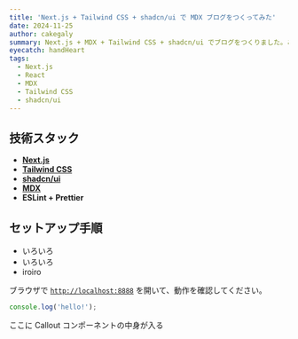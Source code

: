 ```yaml
---
title: 'Next.js + Tailwind CSS + shadcn/ui で MDX ブログをつくってみた'
date: 2024-11-25
author: cakegaly
summary: Next.js + MDX + Tailwind CSS + shadcn/ui でブログをつくりました。ここでは、ローカル開発環境を立ち上げて、記事を作成、編集する手順を説明します。
eyecatch: handHeart
tags:
  - Next.js
  - React
  - MDX
  - Tailwind CSS
  - shadcn/ui
---
```


## 技術スタック

- **[Next.js](https://nextjs.org/)**
- **[Tailwind CSS](https://tailwindcss.com/)**
- **[shadcn/ui](https://ui.shadcn.com/)**
- **[MDX](https://mdxjs.com/)**
- **ESLint + Prettier**

## セットアップ手順

- いろいろ
- いろいろ
- iroiro

ブラウザで [`http://localhost:8888`](http://localhost:8888) を開いて、動作を確認してください。

```ts
console.log('hello!');
```

<Callout>ここに Callout コンポーネントの中身が入る</Callout>
